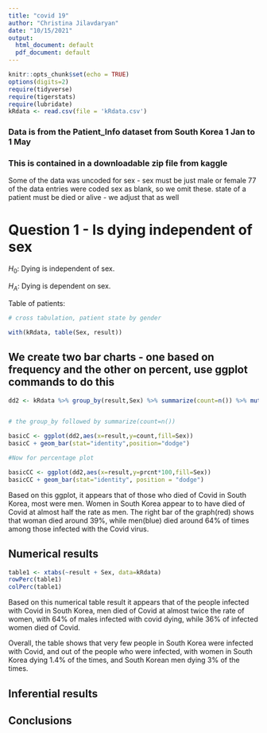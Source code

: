 ```yaml
---
title: "covid 19"
author: "Christina Jilavdaryan"
date: "10/15/2021"
output:
  html_document: default
  pdf_document: default
---
```


```r
knitr::opts_chunk$set(echo = TRUE)
options(digits=2)
require(tidyverse)
require(tigerstats)
require(lubridate)
kRdata <- read.csv(file = 'kRdata.csv')
```
### Data is from the Patient_Info dataset from South Korea 1 Jan to 1 May 
### This is contained in a downloadable zip file from kaggle

Some of the data was uncoded for sex - sex must be just male or female
77 of the data entries were coded sex  as blank, so we omit these.
state of a patient must be died or alive - we adjust that as well   
  
# Question 1 - Is dying independent of sex


$H_0$: Dying is independent of sex.

$H_A$: Dying is dependent on sex.



Table of patients:
```r

# cross tabulation, patient state by gender

with(kRdata, table(Sex, result))

```

## We create two bar charts - one based on frequency and the other on percent, use ggplot commands to do this


```r
dd2 <- kRdata %>% group_by(result,Sex) %>% summarize(count=n()) %>% mutate(prcnt=count/sum(count))


# the group_by followed by summarize(count=n())

basicC <- ggplot(dd2,aes(x=result,y=count,fill=Sex))
basicC + geom_bar(stat="identity",position="dodge")

#Now for percentage plot

basicCC <- ggplot(dd2,aes(x=result,y=prcnt*100,fill=Sex)) 
basicCC + geom_bar(stat="identity", position = "dodge")
```


Based on this ggplot, it appears that of those who died of Covid in South Korea, most were men. Women in South Korea appear to to have died of Covid at almost half the rate as men. The right bar of the graph(red) shows that woman died around 39%, while men(blue) died around 64% of times among those infected with the Covid virus.




  
## Numerical results



```r
table1 <- xtabs(~result + Sex, data=kRdata)
rowPerc(table1)
colPerc(table1)
```

Based on this numerical table result it appears that of the people infected with Covid in South Korea, men died of Covid at almost twice the rate of women, with 64% of males infected with covid dying, while 36% of infected women died of Covid.

Overall, the table shows that very few people in South Korea were infected with Covid, and out of the people who were infected, with women in South Korea dying 1.4% of the times, and South Korean men dying 3% of the times.


## Inferential results 




## Conclusions

